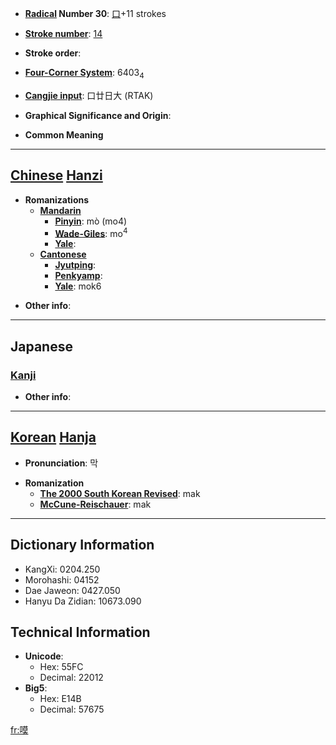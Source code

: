 * '''[[Wiktionary:Chinese radical index| Radical]] Number 30''': [[Wiktionary:Chinese radical index 口|口]]+11 strokes

* '''[[Wiktionary:Chinese total strokes index|Stroke number]]''': [[Wiktionary:Chinese total strokes index 14|14]]

* '''Stroke order''': 

* '''[[Wiktionary:Chinese four corner index|Four-Corner System]]''': 6403<sub>4</sub>

* '''[[Wiktionary:Chinese Cangjie index|Cangjie input]]''': 口廿日大 (RTAK)

* '''Graphical Significance and Origin''': 

* '''Common Meaning'''

----

== [[Chinese]] [[Hanzi]] ==

* '''Romanizations'''
** '''[[Mandarin]]'''
*** '''[[Pinyin]]''': mò (mo4)
*** '''[[Wade-Giles]]''': mo<sup>4</sup>
*** '''[[Yale]]''': 
** '''[[Cantonese]]'''
*** '''[[Jyutping]]''':
*** '''[[Penkyamp]]''': 
*** '''[[Yale]]''': mok6

* '''Other info''': 

----

==Japanese==
===[[Kanji]]===
{{kanji|on readings=[[ばく]] (baku), [[まく]] (maku), [[みゃく]] (myaku)
|kun readings=[[しずか]] (shizuka), [[さだまる]] (sadamaru), [[やすらか]] (yasuraka)
}}

* '''Other info''':  

----

== [[Korean]] [[Hanja]] ==

* '''Pronunciation''': 막

* '''Romanization'''
** '''[[The 2000 South Korean Revised Romanization|The 2000 South Korean Revised]]''': mak
** '''[[McCune-Reischauer]]''': mak

----

== Dictionary Information ==

* KangXi: 0204.250
* Morohashi: 04152
* Dae Jaweon: 0427.050
* Hanyu Da Zidian: 10673.090

== Technical Information ==

* '''Unicode''':
** Hex: 55FC
** Decimal: 22012
* '''Big5''':
** Hex: E14B
** Decimal: 57675

[[fr:嗼]]